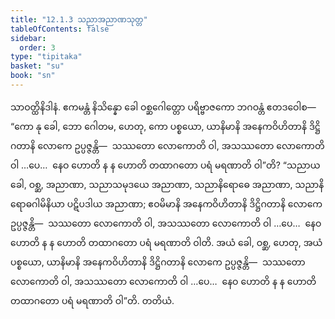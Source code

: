 ```yaml
---
title: "12.1.3 သညာအညာဏသုတ္တ"
tableOfContents: false
sidebar:
  order: 3
type: "tipitaka"
basket: "su"
book: "sn"
---
```



<DynamicBreadcrumb />

<Division number="609" book="sn" e="ch" v="18" p="374">

<Paragraph number="1240" book="sn">
သာဝတ္ထိနိဒါနံ. ဧကမန္တံ နိသိန္နော ခေါ ဝစ္ဆဂေါတ္တော ပရိဗ္ဗာဇကော ဘဂဝန္တံ ဧတဒဝေါစ—  “ကော နု ခေါ, ဘော ဂေါတမ, ဟေတု, ကော ပစ္စယော, ယာနိမာနိ အနေကဝိဟိတာနိ ဒိဋ္ဌိဂတာနိ လောကေ ဥပ္ပဇ္ဇန္တိ—  သဿတော လောကောတိ ဝါ, အသဿတော လောကောတိ ဝါ …ပေ…  နေဝ ဟောတိ န န ဟောတိ တထာဂတော ပရံ မရဏာတိ ဝါ”တိ? “သညာယ ခေါ, ဝစ္ဆ, အညာဏာ, သညာသမုဒယေ အညာဏာ, သညာနိရောဓေ အညာဏာ, သညာနိရောဓဂါမိနိယာ ပဋိပဒါယ အညာဏာ; ဧဝမိမာနိ အနေကဝိဟိတာနိ ဒိဋ္ဌိဂတာနိ လောကေ ဥပ္ပဇ္ဇန္တိ—  သဿတော လောကောတိ ဝါ, အသဿတော လောကောတိ ဝါ …ပေ…  နေဝ ဟောတိ န န ဟောတိ တထာဂတော ပရံ မရဏာတိ ဝါတိ. အယံ ခေါ, ဝစ္ဆ, ဟေတု, အယံ ပစ္စယော, ယာနိမာနိ အနေကဝိဟိတာနိ ဒိဋ္ဌိဂတာနိ လောကေ ဥပ္ပဇ္ဇန္တိ—  သဿတော လောကောတိ ဝါ, အသဿတော လောကောတိ ဝါ …ပေ…  နေဝ ဟောတိ န န ဟောတိ တထာဂတော ပရံ မရဏာတိ ဝါ”တိ.

</Paragraph>
</Division>

<Paragraph number="1241" type="center" book="sn">
တတိယံ.
</Paragraph>